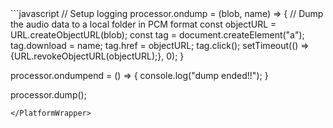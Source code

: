 <PlatformWrapper platform="web">
```javascript
// Setup logging
processor.ondump = (blob, name) => {
    // Dump the audio data to a local folder in PCM format
    const objectURL = URL.createObjectURL(blob);
    const tag = document.createElement("a");
    tag.download = name;
    tag.href = objectURL;
    tag.click();
    setTimeout(() => {URL.revokeObjectURL(objectURL);}, 0);
}

processor.ondumpend = () => {
    console.log("dump ended!!");
}

processor.dump();
```
</PlatformWrapper>
